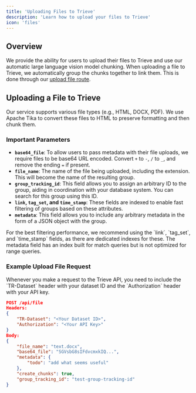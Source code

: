 ```yaml
---
title: 'Uploading Files to Trieve'
description: 'Learn how to upload your files to Trieve'
icon: 'files'
---
```

## Overview

We provide the ability for users to upload their files to Trieve and use our automatic large language vision model chunking. When uploading a file to Trieve, we automatically group the chunks together to link them. This is done through our [upload file route](/api-reference/file/upload-file).

## Uploading a File to Trieve

Our service supports various file types (e.g., HTML, DOCX, PDF). We use Apache Tika to convert these files to HTML to preserve formatting and then chunk them.

### Important Parameters

- **`base64_file`**: To allow users to pass metadata with their file uploads, we require files to be base64 URL encoded. Convert `+` to `-`, `/` to `_`, and remove the ending `=` if present.
- **`file_name`**: The name of the file being uploaded, including the extension. This will become the name of the resulting group.
- **`group_tracking_id`**: This field allows you to assign an arbitrary ID to the group, aiding in coordination with your database system. You can search for this group using this ID.
- **`link`, `tag_set`, and `time_stamp`**: These fields are indexed to enable fast filtering of groups based on these attributes.
- **`metadata`**: This field allows you to include any arbitrary metadata in the form of a JSON object with the group.

<Note>
 For the best filtering performance, we recommend using the `link`, `tag_set`, and `time_stamp` fields, as there are dedicated indexes for these. The metadata field has an index built for match queries but is not optimized for range queries.
</Note>

### Example Upload File Request

<Note>
Whenever you make a request to the Trieve API, you need to include the `TR-Dataset` header with your dataset ID and the `Authorization` header with your API key.
</Note>

```json
POST /api/file
Headers:
{
    "TR-Dataset": "<Your Dataset ID>",
    "Authorization": "<Your API Key>"
}
Body:
{
    "file_name": "text.docx",
    "base64_file": "SGVsbG8sIFdvcmxkIQ...",
    "metadata": {
        "todo": "add what seems useful"
    },
    "create_chunks": true,
    "group_tracking_id": "test-group-tracking-id"
}
```